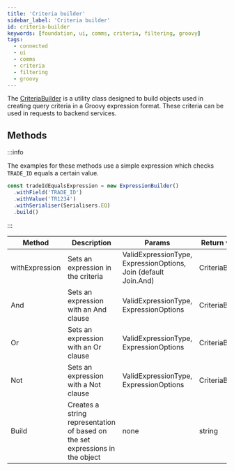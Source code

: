 ---
title: 'Criteria builder'
sidebar_label: 'Criteria builder'
id: criteria-builder
keywords: [foundation, ui, comms, criteria, filtering, groovy]
tags:
  - connected
  - ui
  - comms
  - criteria
  - filtering
  - groovy
---

The [CriteriaBuilder](./docs/api/foundation-criteria.criteriabuilder.md) is a utility class designed to build objects used in creating query criteria in a Groovy expression format. These criteria can be used in requests to backend services.

## Methods

:::info

The examples for these methods use a simple expression which checks `TRADE_ID` equals a certain value.

```ts
const tradeIdEqualsExpression = new ExpressionBuilder()
  .withField('TRADE_ID')
  .withValue('TR1234')
  .withSerialiser(Serialisers.EQ)
  .build()
```
:::


<table>
    <thead>
        <tr>
            <th>Method</th>
            <th>Description</th>
            <th>Params</th>
            <th>Return value</th>
            <th>Example</th>
        </tr>
    </thead>
    <tbody>
        <tr>
            <td>withExpression</td>
            <td>Sets an expression in the criteria</td>
            <td>ValidExpressionType, ExpressionOptions, Join (default Join.And)</td>
            <td>CriteriaBuilder</td>
<td>

```ts
new CriteriaBuilder().withExpression(tradeIdEqualsExpression)
```

</td>
        </tr>
        <tr>
            <td>And</td>
            <td>Sets an expression with an And clause</td>
            <td>ValidExpressionType, ExpressionOptions</td>
            <td>CriteriaBuilder</td>
<td>

```ts
new CriteriaBuilder()
    .And(tradeIdEqualsExpression)
```

</td>
        </tr>
        <tr>
            <td>Or</td>
            <td>Sets an expression with an Or clause</td>
            <td>ValidExpressionType, ExpressionOptions</td>
            <td>CriteriaBuilder</td>
<td>

```ts
new CriteriaBuilder().OR(tradeIdEqualsExpression)
```

</td>
        </tr>
        <tr>
            <td>Not</td>
            <td>Sets an expression with a Not clause</td>
            <td>ValidExpressionType, ExpressionOptions</td>
            <td>CriteriaBuilder</td>
<td>

```ts
new CriteriaBuilder().NOT(tradeIdEqualsExpression)
```

</td>
        </tr>
        <tr>
            <td>Build</td>
            <td>Creates a string representation of based on the set expressions in the object</td>
            <td>none</td>
            <td>string</td>
<td>

```ts
new CriteriaBuilder()
    .withExpression(tradeIdEqualsExpression)
    .build();
```

</td>
        </tr>
    </tbody>
</table>

